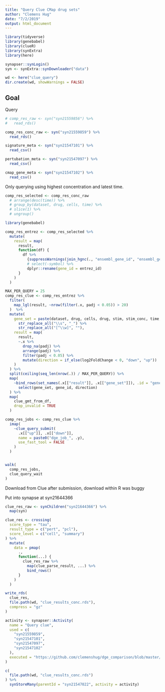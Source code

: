 ```yaml
---
title: "Query Clue CMap drug sets"
author: "Clemens Hug"
date: "7/2/2019"
output: html_document
---
```


```r
library(tidyverse)
library(genebabel)
library(clueR)
library(synExtra)
library(here)

synapser::synLogin()
syn <- synExtra::synDownloader("data")

wd <- here("clue_query")
dir.create(wd, showWarnings = FALSE)
```

## Goal

Query 



```r
# comp_res_raw <- syn("syn21559856") %>%
#   read_rds()

comp_res_conc_raw <- syn("syn21559859") %>%
  read_rds()

signature_meta <- syn("syn21547101") %>%
  read_csv()

pertubation_meta <- syn("syn21547097") %>%
  read_csv()

cmap_gene_meta <- syn("syn21547102") %>%
  read_csv()

```

Only querying using highest concentration and latest time.

```r
comp_res_selected <- comp_res_conc_raw
  # arrange(desc(time)) %>%
  # group_by(dataset, drug, cells, time) %>%
  # slice(1) %>%
  # ungroup()

library(genebabel)

comp_res_entrez <- comp_res_selected %>%
  mutate(
    result = map(
      result,
      function(df) {
        df %>%
          {suppressWarnings(join_hgnc(., "ensembl_gene_id", "ensembl_gene_id", "entrez_id"))} %>%
          # select(-symbol) %>%
          dplyr::rename(gene_id = entrez_id)
      }
    )
  )

MAX_PER_QUERY = 25
comp_res_clue <- comp_res_entrez %>%
  filter(
    map_lgl(result, ~nrow(filter(.x, padj < 0.05)) > 20)
  )  %>%
  mutate(
    gene_set = paste(dataset, drug, cells, drug, stim, stim_conc, time, sep = "_") %>%
      str_replace_all("\\s", "_") %>%
      str_replace_all("[^\\w]", ""),
    result = map(
      result,
      ~.x %>%
        drop_na(padj) %>%
        arrange(padj) %>%
        filter(padj < 0.05) %>%
        mutate(direction = if_else(log2FoldChange < 0, "down", "up"))
    )
  ) %>%
  split(ceiling(seq_len(nrow(.)) / MAX_PER_QUERY)) %>%
  map(
    ~bind_rows(set_names(.x[["result"]], .x[["gene_set"]]), .id = "gene_set") %>%
      select(gene_set, gene_id, direction)
  ) %>%
  map(
    clue_gmt_from_df,
    drop_invalid = TRUE
  )

comp_res_jobs <- comp_res_clue %>%
  imap(
    ~clue_query_submit(
      .x[["up"]], .x[["down"]],
      name = paste0("dge_job_", .y),
      use_fast_tool = FALSE
    )
  )


walk(
  comp_res_jobs,
  clue_query_wait
)


```
Download from Clue after submission, download within R was buggy

Put into synapse at syn21644366


```r
clue_res_raw <- synChildren("syn21644366") %>%
  map(syn)

clue_res <- crossing(
  score_type = "tau",
  result_type = c("pert", "pcl"),
  score_level = c("cell", "summary")
) %>%
  mutate(
    data = pmap(
      .,
      function(...) {
        clue_res_raw %>%
          map(clue_parse_result, ...) %>%
          bind_rows()
      }
    )
  )

write_rds(
  clue_res,
  file.path(wd, "clue_results_conc.rds"),
  compress = "gz"
)

```

```r
activity <- synapser::Activity(
  name = "Query clue",
  used = c(
    "syn21559859",
    "syn21547101",
    "syn21547097",
    "syn21547102"
  ),
  executed = "https://github.com/clemenshug/dge_comparison/blob/master/07_query_clue.Rmd"
)

c(
  file.path(wd, "clue_results_conc.rds")
) %>%
  synStoreMany(parentId = "syn21547022", activity = activity)

```

